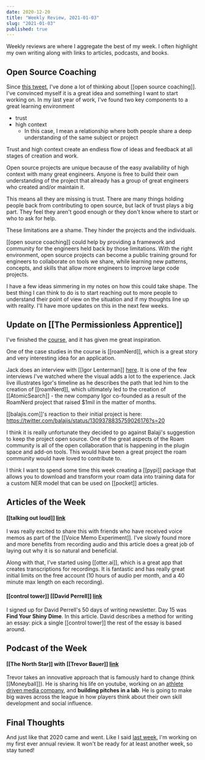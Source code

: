 ```yaml
---
date: 2020-12-20
title: "Weekly Review, 2021-01-03"
slug: "2021-01-03"
published: true
---
```

Weekly reviews are where I aggregate the best of my week. I often highlight my own writing along with links to articles, podcasts, and books.

## Open Source Coaching
Since [this tweet](https://twitter.com/nicktorba/status/1341208917074997248?s=20), I've done a lot of thinking about [[open source coaching]]. I've convinced myself it is a great idea and something I want to start working on. 
In my last year of work, I've found two key components to a great learning environment 
- trust 
- high context 
    - In this case, I mean a relationship where both people share a deep understanding of the same subject or project

Trust and high context create an endless flow of ideas and feedback at all stages of creation and work. 

Open source projects are unique because of the easy availability of high context with many great engineers. Anyone is free to build their own understanding of the project that already has a group of great engineers who created and/or maintain it. 

This means all they are missing is trust. There are many things holding people back from contributing to open source, but lack of trust plays a big part. They feel they aren't good enough or they don't know where to start or who to ask for help. 

These limitations are a shame. They hinder the projects and the individuals. 

[[open source coaching]] could help by providing a framework and community for the engineers held back by those limitations. With the right environment, open source projects can become a public training ground for engineers to collaborate on tools we share, while learning new patterns, concepts, and skills that allow more engineers to improve large code projects. 

I have a few ideas simmering in my notes on how this could take shape. The best thing I can think to do is to start reaching out to more people to understand their point of view on the situation and if my thoughts line up with reality. I'll have more updates on this in the next few weeks. 

## Update on [[The Permissionless Apprentice]]
I've finished the [course](https://shop.visualizevalue.com/products/the-permissionless-apprentice), and it has given me great inspiration. 

One of the case studies in the course is [[roamNerd]], which is a great story and very interesting idea for an application. 

Jack does an interview with [[Igor Lenterman]] [here](https://www.youtube.com/watch?v=rAemn7m2aa4). It is one of the few interviews I've watched where the visual adds a lot to the experience. Jack live illustrates Igor's timeline as he describes the path that led him to the creation of [[roamNerd]], which ultimately led to the creation of [[AtomicSearch]] - the new company Igor co-founded as a result of the RoamNerd project that raised $1mil in the matter of months.

[[balajis.com]]'s reaction to their initial project is here: https://twitter.com/balajis/status/1309378835759026176?s=20

I think it is really unfortunate they decided to go against Balaji's suggestion to keep the project open source. One of the great aspects of the Roam community is all of the open collaboration that is happening in the plugin space and add-on tools. This would have been a great project the roam community would have loved to contribute to. 

I think I want to spend some time this week creating a [[pypi]] package that allows you to download and transform your roam data into training data for a custom NER model that can be used on [[pocket]] articles. 

## Articles of the Week 
#### [[talking out loud]] [link](https://psyche.co/ideas/talking-out-loud-to-yourself-is-a-technology-for-thinking)
I was really excited to share this with friends who have received voice memos as part of the [[Voice Memo Experiment]]. I've slowly found more and more benefits from recording audio and this article does a great job of laying out why it is so natural and beneficial.

Along with that, I've started using [[otter.ai]], which is a great app that creates transcriptions for recordings. It is fantastic and has really great initial limits on the free account (10 hours of audio per month, and a 40 minute max length on each recording). 

#### [[control tower]] [[David Perrell]] [link](https://perell.com/note/find-your-shiny-dime/)
I signed up for David Perrell's 50 days of writing newsletter. Day 15 was __Find Your Shiny Dime__. In this article. David describes a method for writing an essay: pick a single [[control tower]] the rest of the essay is based around. 

## Podcast of the Week
#### [[The North Star]] with [[Trevor Bauer]] [link](https://open.spotify.com/episode/3vv7oZydrJ4YPJp6sk8HMQ?si=ebpMwSbsTgKBWuR2PrOxUw)
Trevor takes an innovative approach that is famously hard to change (think [[Moneyball]]). He is sharing his life on youtube, working on an [athlete driven media company](https://watch-momentum.com/), and **building pitches in a lab**. He is going to make big waves across the league in how players think about their own skill development and social influence.  

## Final Thoughts 
And just like that 2020 came and went. Like I said [last week](/2020-12-27), I'm working on my first ever annual review. It won't be ready for at least another week, so stay tuned! 
